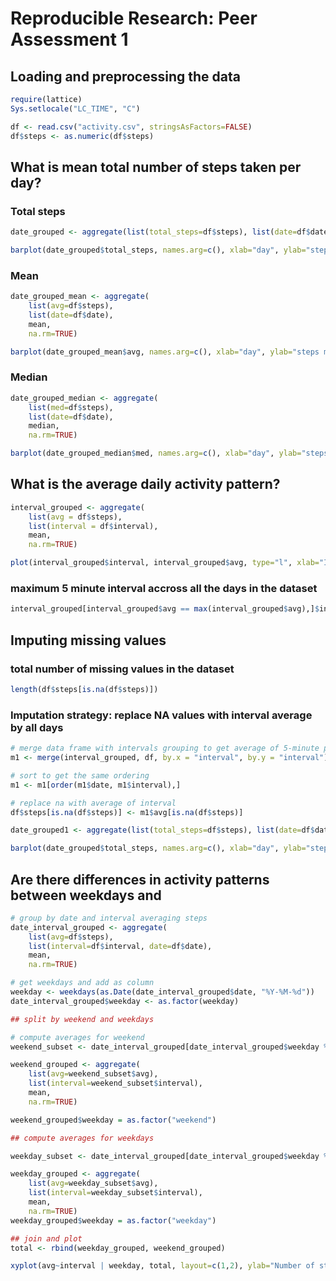 # Reproducible Research: Peer Assessment 1


## Loading and preprocessing the data
```r
require(lattice)
Sys.setlocale("LC_TIME", "C")

df <- read.csv("activity.csv", stringsAsFactors=FALSE)
df$steps <- as.numeric(df$steps)
```


## What is mean total number of steps taken per day?
### Total steps
```r

date_grouped <- aggregate(list(total_steps=df$steps), list(date=df$date), sum)

barplot(date_grouped$total_steps, names.arg=c(), xlab="day", ylab="steps")
```
### Mean
```r
date_grouped_mean <- aggregate(
    list(avg=df$steps),
    list(date=df$date),
    mean,
    na.rm=TRUE)

barplot(date_grouped_mean$avg, names.arg=c(), xlab="day", ylab="steps mean")
```
### Median
```r
date_grouped_median <- aggregate(
    list(med=df$steps),
    list(date=df$date),
    median,
    na.rm=TRUE)

barplot(date_grouped_median$med, names.arg=c(), xlab="day", ylab="steps median")

```

## What is the average daily activity pattern?
```r
interval_grouped <- aggregate(
    list(avg = df$steps),
    list(interval = df$interval),
    mean,
    na.rm=TRUE)

plot(interval_grouped$interval, interval_grouped$avg, type="l", xlab="Interval", ylab="Average steps")
```

### maximum 5 minute interval accross all the days in the dataset
```r
interval_grouped[interval_grouped$avg == max(interval_grouped$avg),]$interval
```


## Imputing missing values
### total number of missing values in the dataset
```r
length(df$steps[is.na(df$steps)])
```

### Imputation strategy: replace NA values with interval average by all days
```r
# merge data frame with intervals grouping to get average of 5-minute period
m1 <- merge(interval_grouped, df, by.x = "interval", by.y = "interval")

# sort to get the same ordering
m1 <- m1[order(m1$date, m1$interval),]

# replace na with average of interval
df$steps[is.na(df$steps)] <- m1$avg[is.na(df$steps)]

date_grouped1 <- aggregate(list(total_steps=df$steps), list(date=df$date), sum)

barplot(date_grouped$total_steps, names.arg=c(), xlab="day", ylab="steps", main="Total steps")
```

## Are there differences in activity patterns between weekdays and
```r

# group by date and interval averaging steps
date_interval_grouped <- aggregate(
    list(avg=df$steps),
    list(interval=df$interval, date=df$date),
    mean,
    na.rm=TRUE)

# get weekdays and add as column
weekday <- weekdays(as.Date(date_interval_grouped$date, "%Y-%M-%d"))
date_interval_grouped$weekday <- as.factor(weekday)

## split by weekend and weekdays

# compute averages for weekend
weekend_subset <- date_interval_grouped[date_interval_grouped$weekday %in% c("Saturday", "Sunday"),]

weekend_grouped <- aggregate(
    list(avg=weekend_subset$avg),
    list(interval=weekend_subset$interval),
    mean,
    na.rm=TRUE)

weekend_grouped$weekday = as.factor("weekend")

## compute averages for weekdays

weekday_subset <- date_interval_grouped[date_interval_grouped$weekday %in% c("Monday", "Tuesday", "Wednesday", "Thursday",  "Friday"),]

weekday_grouped <- aggregate(
    list(avg=weekday_subset$avg),
    list(interval=weekday_subset$interval),
    mean,
    na.rm=TRUE)
weekday_grouped$weekday = as.factor("weekday")

## join and plot
total <- rbind(weekday_grouped, weekend_grouped)

xyplot(avg~interval | weekday, total, layout=c(1,2), ylab="Number of steps", xlab="Interval", type="l")

```
